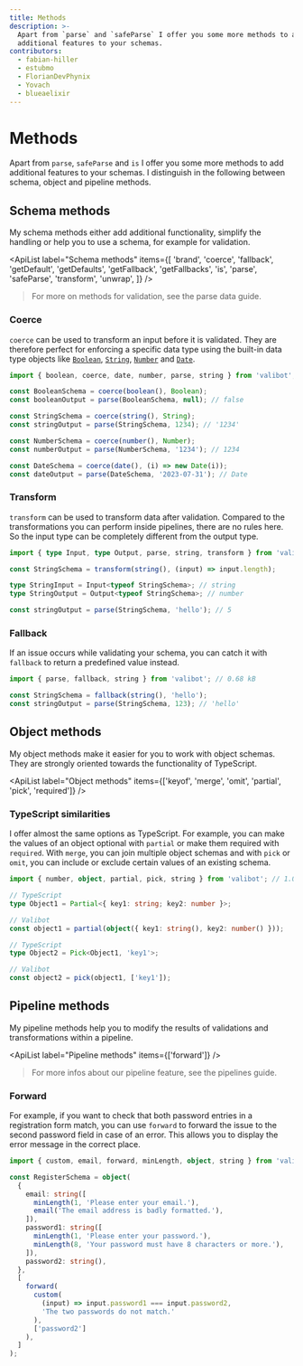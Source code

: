 ```yaml
---
title: Methods
description: >-
  Apart from `parse` and `safeParse` I offer you some more methods to add
  additional features to your schemas.
contributors:
  - fabian-hiller
  - estubmo
  - FlorianDevPhynix
  - Yovach
  - blueaelixir
---
```



# Methods

Apart from <Link href="/api/parse">`parse`</Link>, <Link href="/api/safeParse">`safeParse`</Link> and <Link href="/api/is">`is`</Link> I offer you some more methods to add additional features to your schemas. I distinguish in the following between schema, object and pipeline methods.

## Schema methods

My schema methods either add additional functionality, simplify the handling or help you to use a schema, for example for validation.

<ApiList
  label="Schema methods"
  items={[
    'brand',
    'coerce',
    'fallback',
    'getDefault',
    'getDefaults',
    'getFallback',
    'getFallbacks',
    'is',
    'parse',
    'safeParse',
    'transform',
    'unwrap',
  ]}
/>

> For more on methods for validation, see the <Link href="/guides/parse-data">parse data</Link> guide.

### Coerce

‎<Link href="/api/coerce">`coerce`</Link> can be used to transform an input before it is validated. They are therefore perfect for enforcing a specific data type using the built-in data type objects like [`Boolean`](https://developer.mozilla.org/en-US/docs/Web/JavaScript/Reference/Global_Objects/Boolean), [`String`](https://developer.mozilla.org/en-US/docs/Web/JavaScript/Reference/Global_Objects/String/String), [`Number`](https://developer.mozilla.org/en-US/docs/Web/JavaScript/Reference/Global_Objects/Number/Number) and [`Date`](https://developer.mozilla.org/en-US/docs/Web/JavaScript/Reference/Global_Objects/Date/Date).

```ts
import { boolean, coerce, date, number, parse, string } from 'valibot'; // 0.75 kB

const BooleanSchema = coerce(boolean(), Boolean);
const booleanOutput = parse(BooleanSchema, null); // false

const StringSchema = coerce(string(), String);
const stringOutput = parse(StringSchema, 1234); // '1234'

const NumberSchema = coerce(number(), Number);
const numberOutput = parse(NumberSchema, '1234'); // 1234

const DateSchema = coerce(date(), (i) => new Date(i));
const dateOutput = parse(DateSchema, '2023-07-31'); // Date
```

### Transform

‎<Link href="/api/transform">`transform`</Link> can be used to transform data after validation. Compared to the transformations you can perform inside <Link href="/guides/pipelines">pipelines</Link>, there are no rules here. So the input type can be completely different from the output type.

```ts
import { type Input, type Output, parse, string, transform } from 'valibot'; // 0.67 kB

const StringSchema = transform(string(), (input) => input.length);

type StringInput = Input<typeof StringSchema>; // string
type StringOutput = Output<typeof StringSchema>; // number

const stringOutput = parse(StringSchema, 'hello'); // 5
```

### Fallback

If an issue occurs while validating your schema, you can catch it with <Link href="/api/fallback">`fallback`</Link> to return a predefined value instead.

```ts
import { parse, fallback, string } from 'valibot'; // 0.68 kB

const StringSchema = fallback(string(), 'hello');
const stringOutput = parse(StringSchema, 123); // 'hello'
```

## Object methods

My object methods make it easier for you to work with object schemas. They are strongly oriented towards the functionality of TypeScript.

<ApiList
  label="Object methods"
  items={['keyof', 'merge', 'omit', 'partial', 'pick', 'required']}
/>

### TypeScript similarities

I offer almost the same options as TypeScript. For example, you can make the values of an object optional with <Link href="/api/partial">`partial`</Link> or make them required with <Link href="/api/required">`required`</Link>. With <Link href="/api/merge">`merge`</Link>, you can join multiple object schemas and with <Link href="/api/pick">`pick`</Link> or <Link href="/api/omit">`omit`</Link>, you can include or exclude certain values of an existing schema.

```ts
import { number, object, partial, pick, string } from 'valibot'; // 1.08 kB

// TypeScript
type Object1 = Partial<{ key1: string; key2: number }>;

// Valibot
const object1 = partial(object({ key1: string(), key2: number() }));

// TypeScript
type Object2 = Pick<Object1, 'key1'>;

// Valibot
const object2 = pick(object1, ['key1']);
```

## Pipeline methods

My pipeline methods help you to modify the results of validations and transformations within a pipeline.

<ApiList label="Pipeline methods" items={['forward']} />

> For more infos about our pipeline feature, see the <Link href="/guides/pipelines">pipelines</Link> guide.

### Forward

For example, if you want to check that both password entries in a registration form match, you can use <Link href="/api/forward">`forward`</Link> to forward the issue to the second password field in case of an error. This allows you to display the error message in the correct place.

```ts
import { custom, email, forward, minLength, object, string } from 'valibot'; // 1.23 kB

const RegisterSchema = object(
  {
    email: string([
      minLength(1, 'Please enter your email.'),
      email('The email address is badly formatted.'),
    ]),
    password1: string([
      minLength(1, 'Please enter your password.'),
      minLength(8, 'Your password must have 8 characters or more.'),
    ]),
    password2: string(),
  },
  [
    forward(
      custom(
        (input) => input.password1 === input.password2,
        'The two passwords do not match.'
      ),
      ['password2']
    ),
  ]
);
```
